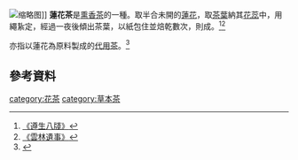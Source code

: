 [[File:Nelumbo_nucifera_bean_of_India.jpg|缩略图]]]]
'''蓮花茶'''是[[熏香茶|熏香茶]]的一種。取半合未開的[[蓮花|蓮花]]，取[[茶葉|茶葉]]納其[[花蕊|花蕊]]中，用繩紥定，經過一夜後傾出茶葉，以紙包住並焙乾數次，則成。<ref>[https://zh.wikisource.org/wiki/遵生八牋/卷11 《遵生八牋》]</ref><ref>[https://zh.wikisource.org/wiki/雲林遺事 《雲林遺事》]</ref>

亦指以蓮花為原料製成的[[代用茶|代用茶]]。<ref>{{Cite web |url=http://www.atoomu.com/culture/tea/jk/gx/Mjk1MDEz.shtml#sthash.cWCq8z3Q.dpuf |title=蓮花茶功效、蓮花茶用法、蓮花茶配方 |access-date=2017-01-07 |archive-url=https://web.archive.org/web/20170108002919/http://www.atoomu.com/culture/tea/jk/gx/Mjk1MDEz.shtml#sthash.cWCq8z3Q.dpuf |archive-date=2017-01-08 |dead-url=yes }}</ref>

==參考資料==
{{reflist}}

[[category:花茶|category:花茶]]
[[category:草本茶|category:草本茶]]